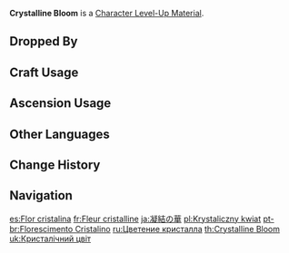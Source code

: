 {{Item Infobox
|id           = 113020
|image        = Item Crystalline Bloom.png
|type         = Character Level-Up Materials
|group        = Normal Boss Drops
|invCategory  = Character Development Items
|quality      = 4
|description  = An ice crystal of exceeding purity that is created in the frigid blooming of a Cryo Hypostasis.<br />These frosty crystals will continue to grow according to their own cold, rigid laws, till one day a flower of winter shall bloom and freeze everything. Perhaps it is stagnant time, that never-thawing bosom, that is the essence of this undying flower.
|source1      = Dropped by Lv.30+ [[Cryo Hypostasis]]
}}
'''Crystalline Bloom''' is a [[Character Level-Up Material]].

==Dropped By==
{{Dropped By|level=30}}

==Craft Usage==
{{Craft Usage}}

==Ascension Usage==
{{Ascension Usage}}

==Other Languages==
{{Other Languages
|en      = Crystalline Bloom
|zhs     = 晶凝之华
|zhs_rm  = Jīngníng zhī Huá
|zht     = 晶凝之華
|zht_rm  = Jīngníng zhī Huá
|zh_tl   = 
|ja      = 凝結の華
|ja_rm   = Gyouketsu no Hana
|ja_tl   = Freezing Flower
|ko      = 응결의 꽃
|ko_rm   = Eunggyeol-ui Kkot
|ko_tl   = Flower of Congelation
|es      = Flor cristalina
|es_tl   = Crystalline Flower
|fr      = Fleur cristalline
|fr_tl   = Crystalline Bloom
|ru      = Цветение кристалла
|ru_tl   = Crystal Bloom
|th      = Crystalline Bloom
|vi      = Tinh Hoa Ngưng Kết
|vi_tl   = 
|de      = Ewige Eisblume
|de_tl   = Eternal Ice Flower
|id      = Crystalline Bloom
|pt      = Florescimento Cristalino
|pt_tl   = 
|tr      = Kristal Çiçeği
|tr_tl   = 
|it      = Fiore cristallino
|it_tl   = 
}}

==Change History==
{{Change History|1.5}}

==Navigation==
{{Development Item Navbox|Character Level-Up Materials}}

[[es:Flor cristalina]]
[[fr:Fleur cristalline]]
[[ja:凝結の華]]
[[pl:Krystaliczny kwiat]]
[[pt-br:Florescimento Cristalino]]
[[ru:Цветение кристалла]]
[[th:Crystalline Bloom]]
[[uk:Кристалічний цвіт]]